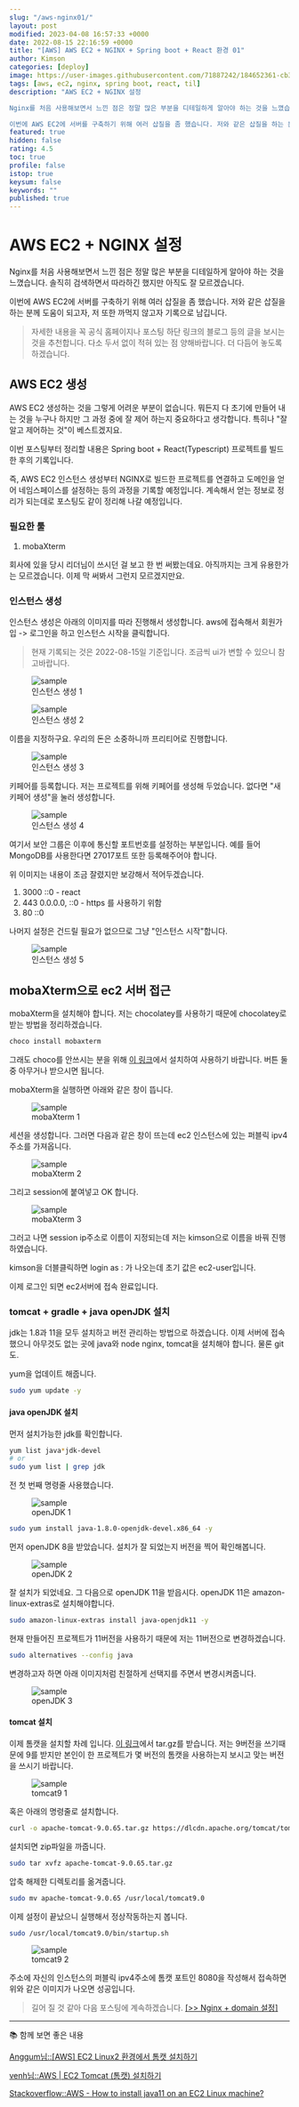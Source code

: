 ```yaml
---
slug: "/aws-nginx01/"
layout: post
modified: 2023-04-08 16:57:33 +0000
date: 2022-08-15 22:16:59 +0000
title: "[AWS] AWS EC2 + NGINX + Spring boot + React 환경 01"
author: Kimson
categories: [deploy]
image: https://user-images.githubusercontent.com/71887242/184652361-cb358ded-4026-4667-9a53-8c883cffae28.png
tags: [aws, ec2, nginx, spring boot, react, til]
description: "AWS EC2 + NGINX 설정

Nginx를 처음 사용해보면서 느낀 점은 정말 많은 부분을 디테일하게 알아야 하는 것을 느꼈습니다. 솔직히 검색하면서 따라하긴 했지만 아직도 잘 모르겠습니다.

이번에 AWS EC2에 서버를 구축하기 위해 여러 삽질을 좀 했습니다. 저와 같은 삽질을 하는 분께 도움이 되고자, 저 또한 까먹지 않고자 기록으로 남깁니다."
featured: true
hidden: false
rating: 4.5
toc: true
profile: false
istop: true
keysum: false
keywords: ""
published: true
---
```


# AWS EC2 + NGINX 설정

Nginx를 처음 사용해보면서 느낀 점은 정말 많은 부분을 디테일하게 알아야 하는 것을 느꼈습니다. 솔직히 검색하면서 따라하긴 했지만 아직도 잘 모르겠습니다.

이번에 AWS EC2에 서버를 구축하기 위해 여러 삽질을 좀 했습니다. 저와 같은 삽질을 하는 분께 도움이 되고자, 저 또한 까먹지 않고자 기록으로 남깁니다.

> 자세한 내용을 꼭 공식 홈페이지나 포스팅 하단 링크의 블로그 등의 글을 보시는 것을 추천합니다. 다소 두서 없이 적혀 있는 점 양해바랍니다. 더 다듬어 놓도록 하겠습니다.

## AWS EC2 생성

AWS EC2 생성하는 것을 그렇게 어려운 부분이 없습니다. 뭐든지 다 초기에 만들어 내는 것을 누구나 하지만 그 과정 중에 잘 제어 하는지 중요하다고 생각합니다. 특히나 "잘 알고 제어하는 것"이 베스트겠지요.

이번 포스팅부터 정리할 내용은 Spring boot + React(Typescript) 프로젝트를 빌드한 후의 기록입니다.

즉, AWS EC2 인스턴스 생성부터 NGINX로 빌드한 프로젝트를 연결하고 도메인을 얻어 네임스페이스를 설정하는 등의 과정을 기록할 예정입니다. 계속해서 얻는 정보로 정리가 되는데로 포스팅도 같이 정리해 나갈 예정입니다.

### 필요한 툴

1. mobaXterm

회사에 있을 당시 리더님이 쓰시던 걸 보고 한 번 써봤는데요. 아직까지는 크게 유용한가는 모르겠습니다. 이제 막 써봐서 그런지 모르겠지만요.

### 인스턴스 생성

인스턴스 생성은 아래의 이미지를 따라 진행해서 생성합니다. aws에 접속해서 회원가입 -> 로그인을 하고 인스턴스 시작을 클릭합니다.

> 현재 기록되는 것은 2022-08-15일 기준입니다. 조금씩 ui가 변할 수 있으니 참고바랍니다.

<figure className="text-center">
<span className="w-inline-block">
   <img src="https://user-images.githubusercontent.com/71887242/184479062-71b54618-cebd-48c8-a0d6-dcd6e738a3fd.png" alt="sample" title="sample" />
   <figcaption>인스턴스 생성 1</figcaption>
</span>
</figure>

<figure className="text-center">
<span className="w-inline-block">
   <img src="https://user-images.githubusercontent.com/71887242/184479112-f6f20d2d-811b-4a46-8bed-e6862555d02a.png" alt="sample" title="sample" />
   <figcaption>인스턴스 생성 2</figcaption>
</span>
</figure>

이름을 지정하구요. 우리의 돈은 소중하니까 프리티어로 진행합니다.

<figure className="text-center">
<span className="w-inline-block">
   <img src="https://user-images.githubusercontent.com/71887242/184479120-1ec0d686-53ba-4292-a37c-f6a3f1b3be06.png" alt="sample" title="sample" />
   <figcaption>인스턴스 생성 3</figcaption>
</span>
</figure>

키페어를 등록합니다. 저는 프로젝트를 위해 키페어를 생성해 두었습니다. 없다면 "새 키페어 생성"을 눌러 생성합니다.

<figure className="text-center">
<span className="w-inline-block">
   <img src="https://user-images.githubusercontent.com/71887242/184644947-2e17b1fc-fda6-465d-b91e-d893b1c17536.png" alt="sample" title="sample" />
   <figcaption>인스턴스 생성 4</figcaption>
</span>
</figure>

여기서 보안 그룹은 이후에 통신할 포트번호를 설정하는 부분입니다. 예를 들어 MongoDB를 사용한다면 27017포트 또한 등록해주어야 합니다.

위 이미지는 내용이 조금 잘렸지만 보강해서 적어두겠습니다.

1. 3000 ::0 - react
2. 443 0.0.0.0, ::0 - https 를 사용하기 위함
3. 80 ::0

나머지 설정은 건드릴 필요가 없으므로 그냥 "인스턴스 시작"합니다.

<figure className="text-center">
<span className="w-inline-block">
   <img src="https://user-images.githubusercontent.com/71887242/184479345-6f516340-ff23-49f6-aa4e-5bb026807d67.png" alt="sample" title="sample" />
   <figcaption>인스턴스 생성 5</figcaption>
</span>
</figure>

## mobaXterm으로 ec2 서버 접근

mobaXterm을 설치해야 합니다. 저는 chocolatey를 사용하기 때문에 chocolatey로 받는 방법을 정리하겠습니다.

```bash
choco install mobaxterm
```

그래도 choco를 안쓰시는 분을 위해 [이 링크](https://mobaxterm.mobatek.net/download-home-edition.html)에서 설치하여 사용하기 바랍니다. 버튼 둘 중 아무거나 받으시면 됩니다.

mobaXterm을 실행하면 아래와 같은 창이 뜹니다.

<figure className="text-center">
<span className="w-inline-block">
   <img src="https://user-images.githubusercontent.com/71887242/184646569-6ad92552-cda4-4a69-b288-b1a5425069f0.png" alt="sample" title="sample" />
   <figcaption>mobaXterm 1</figcaption>
</span>
</figure>

세션을 생성합니다. 그러면 다음과 같은 창이 뜨는데 ec2 인스턴스에 있는 퍼블릭 ipv4 주소를 가져옵니다.

<figure className="text-center">
<span className="w-inline-block">
   <img src="https://user-images.githubusercontent.com/71887242/184647045-728e2d0d-6627-449e-87ed-0b5df987b32e.png" alt="sample" title="sample" />
   <figcaption>mobaXterm 2</figcaption>
</span>
</figure>

그리고 session에 붙여넣고 OK 합니다.

<figure className="text-center">
<span className="w-inline-block">
   <img src="https://user-images.githubusercontent.com/71887242/184646787-d448427d-b937-4b94-9e03-66f52b1b320e.png" alt="sample" title="sample" />
   <figcaption>mobaXterm 3</figcaption>
</span>
</figure>

그러고 나면 session ip주소로 이름이 지정되는데 저는 kimson으로 이름을 바꿔 진행하였습니다.

kimson을 더블클릭하면 login as : 가 나오는데 초기 값은 ec2-user입니다.

이제 로그인 되면 ec2서버에 접속 완료입니다.

### tomcat + gradle + java openJDK 설치

jdk는 1.8과 11을 모두 설치하고 버전 관리하는 방법으로 하겠습니다. 이제 서버에 접속했으니 아무것도 없는 곳에 java와 node nginx, tomcat을 설치해야 합니다. 물론 git도.

yum을 업데이트 해줍니다.

```bash
sudo yum update -y
```

#### java openJDK 설치

먼저 설치가능한 jdk를 확인합니다.

```bash
yum list java*jdk-devel
# or
sudo yum list | grep jdk
```

전 첫 번째 명령줄 사용했습니다.

<figure className="text-center">
<span className="w-inline-block">
   <img src="https://user-images.githubusercontent.com/71887242/184648454-7ea874c3-3d39-4ba3-8fb7-ddd3ace3dc63.png" alt="sample" title="sample" />
   <figcaption>openJDK 1</figcaption>
</span>
</figure>

```bash
sudo yum install java-1.8.0-openjdk-devel.x86_64 -y
```

먼저 openJDK 8을 받았습니다. 설치가 잘 되었는지 버전을 찍어 확인해봅니다.

<figure className="text-center">
<span className="w-inline-block">
   <img src="https://user-images.githubusercontent.com/71887242/184649180-fb7858fb-8355-4151-903d-9bb4816d4f22.png" alt="sample" title="sample" />
   <figcaption>openJDK 2</figcaption>
</span>
</figure>

잘 설치가 되었네요. 그 다음으로 openJDK 11을 받읍시다. openJDK 11은 amazon-linux-extras로 설치해야합니다.

```bash
sudo amazon-linux-extras install java-openjdk11 -y
```

현재 만들어진 프로젝트가 11버전을 사용하기 때문에 저는 11버전으로 변경하겠습니다.

```bash
sudo alternatives --config java
```

변경하고자 하면 아래 이미지처럼 친절하게 선택지를 주면서 변경시켜줍니다.

<figure className="text-center">
<span className="w-inline-block">
   <img src="https://user-images.githubusercontent.com/71887242/184649729-d12d0310-5988-4b5a-a6e2-791698df9c46.png" alt="sample" title="sample" />
   <figcaption>openJDK 3</figcaption>
</span>
</figure>

#### tomcat 설치

이제 톰캣을 설치할 차례 입니다. [이 링크](https://tomcat.apache.org/download-90.cgi)에서 tar.gz를 받습니다. 저는 9버전을 쓰기때문에 9를 받지만 본인이 한 프로젝트가 몇 버전의 톰캣을 사용하는지 보시고 맞는 버전을 쓰시기 바랍니다.

<figure className="text-center">
<span className="w-inline-block">
   <img src="https://user-images.githubusercontent.com/71887242/184650146-92030f8c-c540-4673-8200-8b5128af8e3e.png" alt="sample" title="sample" />
   <figcaption>tomcat9 1</figcaption>
</span>
</figure>

혹은 아래의 명령줄로 설치합니다.

```bash
curl -o apache-tomcat-9.0.65.tar.gz https://dlcdn.apache.org/tomcat/tomcat-9/v9.0.65/bin/apache-tomcat-9.0.65.tar.gz
```

설치되면 zip파일을 까줍니다.

```bash
sudo tar xvfz apache-tomcat-9.0.65.tar.gz
```

압축 해제한 디렉토리를 옮겨줍니다.

```bash
sudo mv apache-tomcat-9.0.65 /usr/local/tomcat9.0
```

이제 설정이 끝났으니 실행해서 정상작동하는지 봅니다.

```bash
sudo /usr/local/tomcat9.0/bin/startup.sh
```

<figure className="text-center">
<span className="w-inline-block">
   <img src="https://user-images.githubusercontent.com/71887242/184652361-cb358ded-4026-4667-9a53-8c883cffae28.png" alt="sample" title="sample" />
   <figcaption>tomcat9 2</figcaption>
</span>
</figure>

주소에 자신의 인스턴스의 퍼블릭 ipv4주소에 톰캣 포트인 8080을 작성해서 접속하면 위와 같은 이미지가 나오면 성공입니다.

> 길어 질 것 같아 다음 포스팅에 계속하겠습니다. [\[>> Nginx + domain 설정\]](https://kkn1125.github.io/aws-nginx02)

---

📚 함께 보면 좋은 내용

[Anggum님::[AWS] EC2 Linux2 환경에서 톰캣 설치하기](https://velog.io/@bonjaski0989/AWS-EC2-Linux-%ED%99%98%EA%B2%BD%EC%97%90%EC%84%9C-%ED%86%B0%EC%BA%A3-%EC%84%A4%EC%B9%98%ED%95%98%EA%B8%B0)

[venh님::AWS | EC2 Tomcat (톰캣) 설치하기](https://kitty-geno.tistory.com/26)

[Stackoverflow::AWS - How to install java11 on an EC2 Linux machine?](https://stackoverflow.com/questions/59430965/aws-how-to-install-java11-on-an-ec2-linux-machine)